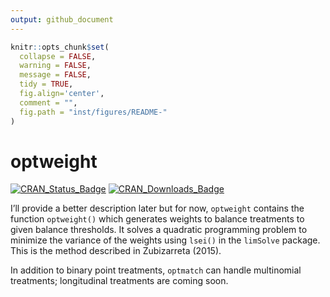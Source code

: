 ```yaml
---
output: github_document
---
```


<!-- README.md is generated from README.Rmd. Please edit that file -->

```r
knitr::opts_chunk$set(
  collapse = FALSE,
  warning = FALSE,
  message = FALSE,
  tidy = TRUE,
  fig.align='center',
  comment = "",
  fig.path = "inst/figures/README-"
)
```
# optweight

[![CRAN_Status_Badge](http://r-pkg.org/badges/version-last-release/optweight?color=0047ab
)](https://cran.r-project.org/package=optweight)
[![CRAN_Downloads_Badge](http://cranlogs.r-pkg.org/badges/optweight?color=0047ab
)](https://cran.r-project.org/package=optweight)

I'll provide a better description later but for now, `optweight` contains the function `optweight()` which generates weights to balance treatments to given balance thresholds. It solves a quadratic programming problem to minimize the variance of the weights using `lsei()` in the `limSolve` package. This is the method described in Zubizarreta (2015).

In addition to binary point treatments, `optmatch` can handle multinomial treatments; longitudinal treatments are coming soon.
